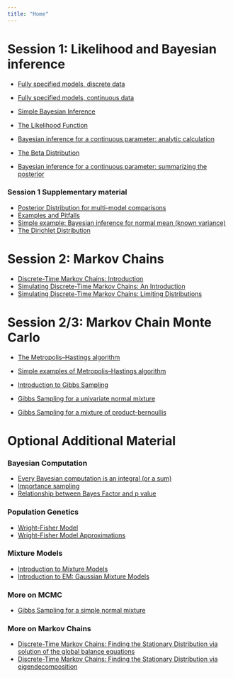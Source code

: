 ```yaml
---
title: "Home"
---
```


# Session  1: Likelihood and Bayesian inference

*  [Fully specified models, discrete data](likelihood_ratio_simple_models.html)
*  [Fully specified models, continuous data](likelihood_ratio_simple_continuous_data.html)
*  [Simple Bayesian Inference](LR_and_BF.html)


*  [The Likelihood Function](likelihood_function.html)
*  [Bayesian inference for a continuous parameter: analytic calculation](bayes_beta_binomial.html)
* [The Beta Distribution](beta.html)
*  [Bayesian inference for a continuous parameter: summarizing the posterior](summarize_interpret_posterior.html)


###  Session 1 Supplementary material

*  [Posterior Distribution for multi-model comparisons](bayes_multiclass.html)
*  [Examples and Pitfalls](likelihood_do_dont.html)
*  [Simple example: Bayesian inference for normal mean (known variance)](shiny_normal_example.html)
* [The Dirichlet Distribution](dirichlet.html)

# Session 2: Markov Chains

*  [Discrete-Time Markov Chains: Introduction](markov_chains_discrete_intro.html)
*  [Simulating Discrete-Time Markov Chains: An Introduction](simulating_discrete_chains_1.html)
*  [Simulating Discrete-Time Markov Chains: Limiting Distributions](simulating_discrete_chains_2.html)

# Session 2/3: Markov Chain Monte Carlo

* [The Metropolis--Hastings algorithm](MH_intro.html)
* [Simple examples of Metropolis--Hastings algorithm](MH-examples1.html)


* [Introduction to Gibbs Sampling](gibbs1.html)
* [Gibbs Sampling for a univariate normal mixture](gibbs2.html)
* [Gibbs Sampling for a mixture of product-bernoullis](gibbs_structure_simple.html)


# Optional Additional Material

### Bayesian Computation

* [Every Bayesian computation is an integral (or a sum)](integral.html)
* [Importance sampling](Importance_sampling.html)
* [Relationship between Bayes Factor and p value](BF_and_pvalue.html)

### Population Genetics

* [Wright-Fisher Model](wright_fisher_model.html)
* [Wright-Fisher Model Approximations](approx_wright_fisher_model.html)

### Mixture Models

*  [Introduction to Mixture Models](intro_to_mixture_models.html)
*  [Introduction to EM: Gaussian Mixture Models](intro_to_em.html)

### More on MCMC

* [Gibbs Sampling for a simple normal mixture](gibbs2.html)

### More on Markov Chains

*  [Discrete-Time Markov Chains: Finding the Stationary Distribution via solution of the global balance equations](stationary_distribution.html)
*  [Discrete-Time Markov Chains: Finding the Stationary Distribution via eigendecomposition](markov_chains_discrete_stationary_dist.html)

